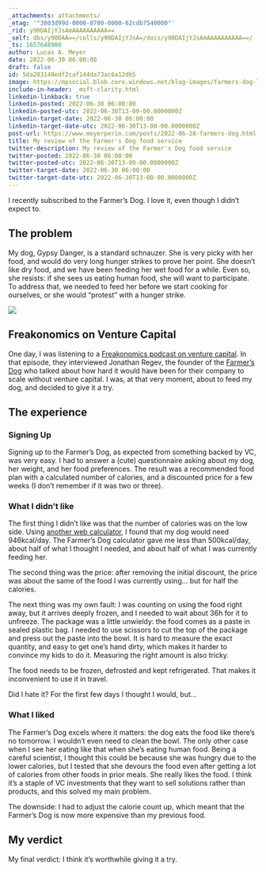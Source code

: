 ```yaml
---
_attachments: attachments/
_etag: '"3803d99d-0000-0700-0000-62cdb7540000"'
_rid: y90DAIjYJsAmAAAAAAAAAA==
_self: dbs/y90DAA==/colls/y90DAIjYJsA=/docs/y90DAIjYJsAmAAAAAAAAAA==/
_ts: 1657648980
author: Lucas A. Meyer
date: 2022-06-30 06:00:00
draft: false
id: 5da203149edf2caf144da73ac6a12db5
image: https://mpsocial.blob.core.windows.net/blog-images/farmers-dog-logo.png
include-in-header: _msft-clarity.html
linkedin-linkback: true
linkedin-posted: 2022-06-30 06:00:00
linkedin-posted-utc: 2022-06-30T13-00-00.0000000Z
linkedin-target-date: 2022-06-30 06:00:00
linkedin-target-date-utc: 2022-06-30T13-00-00.0000000Z
post-url: https://www.meyerperin.com/posts/2022-06-28-farmers-dog.html
title: My review of the Farmer's Dog food service
twitter-description: My review of the Farmer's Dog food service
twitter-posted: 2022-06-30 06:00:00
twitter-posted-utc: 2022-06-30T13-00-00.0000000Z
twitter-target-date: 2022-06-30 06:00:00
twitter-target-date-utc: 2022-06-30T13-00-00.0000000Z
---
```


I recently subscribed to the Farmer's Dog. I love it, even though I didn't expect to.

## The problem

My dog, Gypsy Danger, is a standard schnauzer. She is very picky with her food, and would do very long hunger strikes to prove her point. She doesn't like dry food, and we have been feeding her wet food for a while. Even so, she resists: if she sees us eating human food, she will want to participate. To address that, we needed to feed her before we start cooking for ourselves, or she would "protest" with a hunger strike.

![](https://mpsocial.blob.core.windows.net/blog-images/GypsyLucas.jpg)

## Freakonomics on Venture Capital

One day, I was listening to a [Freakonomics podcast on venture capital](https://freakonomics.com/podcast/is-venture-capital-the-secret-sauce-of-the-american-economy/). In that episode, they interviewed Jonathan Regev, the founder of the [Farmer's Dog](https://www.thefarmersdog.com) who talked about how hard it would have been for their company to scale without venture capital. I was, at that very moment, about to feed my dog, and decided to give it a try.

## The experience 

### Signing Up

Signing up to the Farmer's Dog, as expected from something backed by VC, was very easy. I had to answer a (cute) questionnaire asking about my dog, her weight, and her food preferences. The result was a recommended food plan with a calculated number of calories, and a discounted price for a few weeks (I don't remember if it was two or three). 

### What I didn't like

The first thing I didn't like was that the number of calories was on the low side. Using [another web calculator](https://vetcalculators.com/calories.html), I found that my dog would need 946kcal/day. The Farmer's Dog calculator gave me less than 500kcal/day, about half of what I thought I needed, and about half of what I was currently feeding her. 

The second thing was the price: after removing the initial discount, the price was about the same of the food I was currently using... but for half the calories.

The next thing was my own fault: I was counting on using the food right away, but it arrives deeply frozen, and I needed to wait about 36h for it to unfreeze. The package was a little unwieldy: the food comes as a paste in sealed plastic bag. I needed to use scissors to cut the top of the package and press out the paste into the bowl. It is hard to measure the exact quantity, and easy to get one's hand dirty, which makes it harder to convince my kids to do it. Measuring the right amount is also tricky.

The food needs to be frozen, defrosted and kept refrigerated. That makes it inconvenient to use it in travel.

Did I hate it? For the first few days I thought I would, but...

### What I liked

The Farmer's Dog excels where it matters: the dog eats the food like there's no tomorrow. I wouldn't even need to clean the bowl. The only other case when I see her eating like that when she's eating human food. Being a careful scientist, I thought this could be because she was hungry due to the lower calories, but I tested that she devours the food even after getting a lot of calories from other foods in prior meals. She really likes the food. I think it's a staple of VC investments that they want to sell solutions rather than products, and this solved my main problem.

The downside: I had to adjust the calorie count up, which meant that the Farmer's Dog is now more expensive than my previous food. 

## My verdict

My final verdict: I think it's worthwhile giving it a try.
